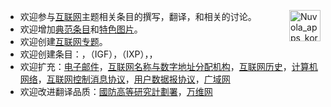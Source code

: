 <span style="float:right;margin-left:0.9em">[[Image:Nuvola_apps_korganizer.svg|50px]]</span>
* 欢迎参与[[互联网|互联网]]主题相关条目的撰写，翻译，和相关的讨论。
* 欢迎增加[[Portal:互联网/典范条目|典范条目]]和[[Portal:互联网/特色图片|特色图片]]。
* 欢迎创建[[Wikipedia:互联网专题|互联网专题]]。
* 欢迎创建条目：{{le|互联网先驱者列表|List of Internet pioneers}}，{{le|互联网治理论坛|Internet Governance Forum}}（IGF），{{le|互联网交换点|Internet exchange point}}（IXP），{{le|文件传输|File transfer}}，{{le|互联网的纲要|Outline of the Internet}}
* 欢迎扩充：[[电子邮件|电子邮件]]，[[互联网名称与数字地址分配机构|互联网名称与数字地址分配机构]]，[[互联网历史|互联网历史]]，[[计算机网络|计算机网络]]，[[互联网控制消息协议|互联网控制消息协议]]，[[用户数据报协议|用户数据报协议]]，[[广域网|广域网]]
* 欢迎改进翻译品质：[[國防高等研究計劃署|國防高等研究計劃署]]，[[万维网|万维网]]